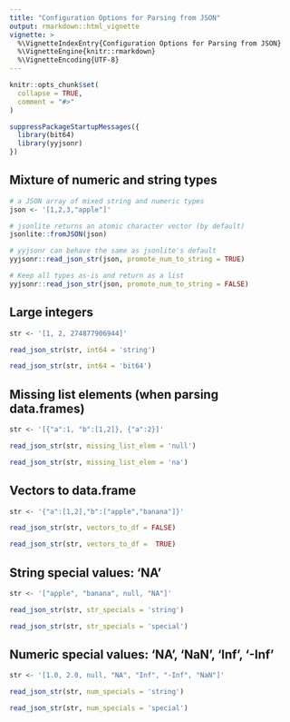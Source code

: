 ```yaml
---
title: "Configuration Options for Parsing from JSON"
output: rmarkdown::html_vignette
vignette: >
  %\VignetteIndexEntry{Configuration Options for Parsing from JSON}
  %\VignetteEngine{knitr::rmarkdown}
  %\VignetteEncoding{UTF-8}
---
```


```r
knitr::opts_chunk$set(
  collapse = TRUE,
  comment = "#>"
)
```

```r
suppressPackageStartupMessages({
  library(bit64)
  library(yyjsonr)
})
```


Mixture of numeric and string types
-----------------------------------------------------------------------------

```r
# a JSON array of mixed string and numeric types
json <- '[1,2,3,"apple"]'
```


```r
# jsonlite returns an atomic character vector (by default)
jsonlite::fromJSON(json)
```


```r
# yyjsonr can behave the same as jsonlite's default
yyjsonr::read_json_str(json, promote_num_to_string = TRUE)
```


```r
# Keep all types as-is and return as a list
yyjsonr::read_json_str(json, promote_num_to_string = FALSE)
```





Large integers
-----------------------------------------------------------------------------

```r
str <- '[1, 2, 274877906944]'

read_json_str(str, int64 = 'string')

read_json_str(str, int64 = 'bit64')
```


Missing list elements (when parsing data.frames)
-----------------------------------------------------------------------------

```r
str <- '[{"a":1, "b":[1,2]}, {"a":2}]'

read_json_str(str, missing_list_elem = 'null')

read_json_str(str, missing_list_elem = 'na')
```


Vectors to data.frame
-----------------------------------------------------------------------------

```r
str <- '{"a":[1,2],"b":["apple","banana"]}'

read_json_str(str, vectors_to_df = FALSE)

read_json_str(str, vectors_to_df =  TRUE)
```


String special values: 'NA'
-----------------------------------------------------------------------------

```r
str <- '["apple", "banana", null, "NA"]'

read_json_str(str, str_specials = 'string')

read_json_str(str, str_specials = 'special')
```


Numeric special values: 'NA', 'NaN', 'Inf', '-Inf'
-----------------------------------------------------------------------------

```r
str <- '[1.0, 2.0, null, "NA", "Inf", "-Inf", "NaN"]'

read_json_str(str, num_specials = 'string')

read_json_str(str, num_specials = 'special')
```


